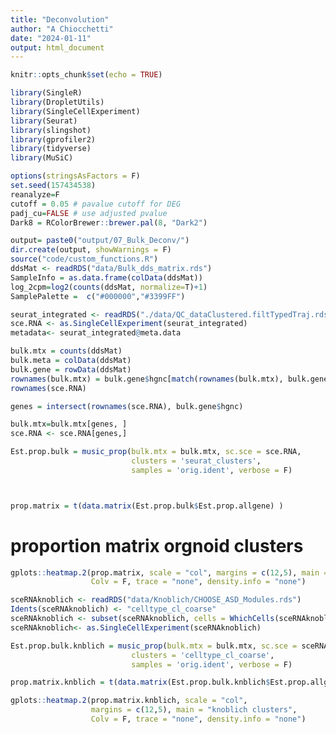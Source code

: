 ```yaml
---
title: "Deconvolution"
author: "A Chiocchetti"
date: "2024-01-11"
output: html_document
---
```


```r
knitr::opts_chunk$set(echo = TRUE)
```


```r
library(SingleR)
library(DropletUtils)
library(SingleCellExperiment)
library(Seurat)
library(slingshot)
library(gprofiler2)
library(tidyverse)
library(MuSiC)
```

```r
options(stringsAsFactors = F)
set.seed(157434538)
reanalyze=F
cutoff = 0.05 # pavalue cutoff for DEG
padj_cu=FALSE # use adjusted pvalue 
Dark8 = RColorBrewer::brewer.pal(8, "Dark2")
```

```r
output= paste0("output/07_Bulk_Deconv/")
dir.create(output, showWarnings = F)
source("code/custom_functions.R")
ddsMat <- readRDS("data/Bulk_dds_matrix.rds")
SampleInfo = as.data.frame(colData(ddsMat))
log_2cpm=log2(counts(ddsMat, normalize=T)+1)
SamplePalette =  c("#000000","#3399FF")

seurat_integrated <- readRDS("./data/QC_dataClustered.filtTypedTraj.rds")
sce.RNA <- as.SingleCellExperiment(seurat_integrated)
metadata<- seurat_integrated@meta.data
```

```r
bulk.mtx = counts(ddsMat)
bulk.meta = colData(ddsMat)
bulk.gene = rowData(ddsMat)
rownames(bulk.mtx) = bulk.gene$hgnc[match(rownames(bulk.mtx), bulk.gene$entrez_gene)]
rownames(sce.RNA)

genes = intersect(rownames(sce.RNA), bulk.gene$hgnc)

bulk.mtx=bulk.mtx[genes, ]
sce.RNA <- sce.RNA[genes,]

Est.prop.bulk = music_prop(bulk.mtx = bulk.mtx, sc.sce = sce.RNA, 
                           clusters = 'seurat_clusters',
                           samples = 'orig.ident', verbose = F)



prop.matrix = t(data.matrix(Est.prop.bulk$Est.prop.allgene) )
```

# proportion matrix orgnoid clusters 

```r

gplots::heatmap.2(prop.matrix, scale = "col", margins = c(12,5), main = "organoid clusters",
                  Colv = F, trace = "none", density.info = "none")

```


```r
sceRNAknoblich <- readRDS("data/Knoblich/CHOOSE_ASD_Modules.rds")
Idents(sceRNAknoblich) <- "celltype_cl_coarse"
sceRNAknoblich <- subset(sceRNAknoblich, cells = WhichCells(sceRNAknoblich, downsample = 200))
sceRNAknoblich<- as.SingleCellExperiment(sceRNAknoblich)

Est.prop.bulk.knblich = music_prop(bulk.mtx = bulk.mtx, sc.sce = sceRNAknoblich, 
                           clusters = 'celltype_cl_coarse',
                           samples = 'orig.ident', verbose = F)

prop.matrix.knblich = t(data.matrix(Est.prop.bulk.knblich$Est.prop.allgene))

```

```r

gplots::heatmap.2(prop.matrix.knblich, scale = "col", 
                  margins = c(12,5), main = "knoblich clusters",
                  Colv = F, trace = "none", density.info = "none")

```







